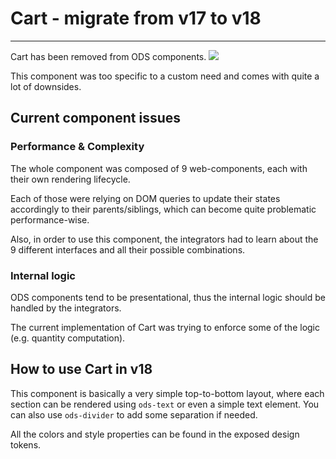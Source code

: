 
<Meta title="ODS Components/Cart" />

# Cart - migrate from v17 to v18
----

Cart has been removed from ODS components. <img src="https://img.shields.io/badge/removed-FF0000" />

This component was too specific to a custom need and comes with quite a lot of downsides.

## Current component issues

### Performance & Complexity

The whole component was composed of 9 web-components, each with their own rendering lifecycle.

Each of those were relying on DOM queries to update their states accordingly to their parents/siblings, which
can become quite problematic performance-wise.

Also, in order to use this component, the integrators had to learn about the 9 different interfaces and all their possible combinations.

### Internal logic

ODS components tend to be presentational, thus the internal logic should be handled by the integrators.

The current implementation of Cart was trying to enforce some of the logic (e.g. quantity computation).

## How to use Cart in v18

This component is basically a very simple top-to-bottom layout, where each section can be rendered using `ods-text` or even
a simple text element. You can also use `ods-divider` to add some separation if needed.

All the colors and style properties can be found in the exposed design tokens.
